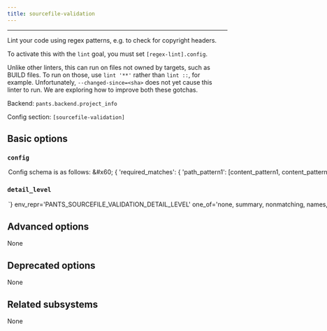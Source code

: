 ```yaml
---
title: sourcefile-validation
---
```



---

Lint your code using regex patterns, e.g. to check for copyright headers.

To activate this with the `lint` goal, you must set `[regex-lint].config`.

Unlike other linters, this can run on files not owned by targets, such as BUILD files. To run on those, use `lint '**'` rather than `lint ::`, for example. Unfortunately, `--changed-since=<sha>` does not yet cause this linter to run. We are exploring how to improve both these gotchas.

Backend: <span className="color--primary">`pants.backend.project_info`</span>

Config section: <span className="color--primary">`[sourcefile-validation]`</span>

<span className={styles.options}>

## Basic options

### `config`

<Option
  cli_repr={`--sourcefile-validation-config="{'key1': val1, 'key2': val2, ...}"`}
  env_repr='PANTS_SOURCEFILE_VALIDATION_CONFIG'
  default_repr={`{}`}
>

Config schema is as follows:

`&#x60;`
&#123;
  &#x27;required_matches&#x27;: &#123;
    &#x27;path_pattern1&#x27;: [content_pattern1, content_pattern2],
    &#x27;path_pattern2&#x27;: [content_pattern1, content_pattern3],
    ...
  &#125;,
  &#x27;path_patterns&#x27;: [
    &#123;
      &#x27;name&#x27;: path_pattern1&#x27;,
      &#x27;pattern&#x27;: &#x3C;path regex pattern&#x3E;,
      &#x27;inverted&#x27;: True|False (defaults to False),
      &#x27;content_encoding&#x27;: &#x3C;encoding&#x3E; (defaults to utf8)
    &#125;,
    ...
  ],
  &#x27;content_patterns&#x27;: [
    &#123;
      &#x27;name&#x27;: &#x27;content_pattern1&#x27;,
      &#x27;pattern&#x27;: &#x3C;content regex pattern&#x3E;,
      &#x27;inverted&#x27;: True|False (defaults to False)
    &#125;
    ...
  ]
&#125;
`&#x60;`


Meaning: if a file matches some path pattern, its content must match all the corresponding content patterns.

It&#x27;s often helpful to load this config from a JSON or YAML file. To do that, set `[regex-lint].config = '@path/to/config.yaml'`, for example.

</Option>

### `detail_level`

<Option
  cli_repr={`--sourcefile-validation-detail-level=<DetailLevel>`}
  env_repr='PANTS_SOURCEFILE_VALIDATION_DETAIL_LEVEL'
  one_of='none, summary, nonmatching, names, all'
  default_repr={`nonmatching`}
>

How much detail to include in the result.

</Option>

## Advanced options

None

## Deprecated options

None

## Related subsystems

None

</span>
